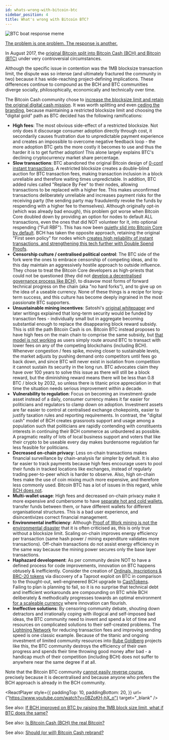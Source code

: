```yaml
---
id: whats-wrong-with-bitcoin-btc
sidebar_position: 4
title: What's wrong with Bitcoin BTC?
---
```



<img src={boatHole} alt="BTC boat response meme" />

[The problem is one problem. The response is another.](https://twitter.com/shuikun0/status/1628189636513390592)

In August 2017, the [original Bitcoin split into Bitcoin Cash (BCH) and Bitcoin (BTC)](/start#episode-8-of-10-bitcoin-cash) under very controversial circumstances.

Although the specific issue in contention was the 1MB blocksize transaction limit, the dispute was so intense (and ultimately fractured the community in two) because it has wide-reaching project-defining implications. These differences continue to compound as the BCH and BTC communities diverge socially, philosophically, economically and technically over time.

The Bitcoin Cash community chose to [increase the blocksize limit and retain the original digital cash mission](/faqs/BCH-vs-BTC/is-bch-the-real-bitcoin). It was worth splitting and even [ceding the branding](/faqs/BCH/will-bitcoin-cash-rebrand), because maintaining a restricted blocksize limit and choosing the "digital gold" path as BTC decided has the following ramifications:

- **High fees**: The most obvious side-effect of a restricted blocksize. Not only does it discourage consumer adoption directly through cost, it secondarily causes frustration due to unpredictable payment experience and creates an impossible to overcome negative feedback loop - the more adoption BTC gets the more costly it becomes to use and thus the harder it is to get further adoption! This alone largely explains BTC's declining cryptocurrency market share percentage.
- **Slow transactions**: BTC abandoned the original Bitcoin design of [0-conf instant transactions](/faqs/Tech/what-is-0-conf). A restricted blocksize creates a double-blind auction for BTC transaction fees, making transaction inclusion in a block unreliable and therefore waiting times unpredictable. In addition, BTC added rules called "Replace By Fee" to their nodes, allowing transactions to be replaced with a higher fee. This makes unconfirmed transactions deliberately unreliable and increases payment risks for the receiving party (the sending party may fraudulently revoke the funds by respending with a higher fee to themselves). Although originally opt-in (which was already bad enough), this problem got worse when Bitcoin Core doubled down by providing an option for nodes to default ALL transactions, even the ones that did NOT volunteer for it, into optional respending ("Full RBF"). This has now been [quietly slid into Bitcoin Core by default](https://lists.linuxfoundation.org/pipermail/bitcoin-dev/2023-June/021729.html). BCH has taken the opposite approach, retaining the original "First seen policy" for nodes which [creates high reliability of instant transactions, and strengthening this tech further with Double Spend Proofs](/faqs/Tech/what-is-0-conf).
- **Censorship culture / centralised political control**: The BTC side of the fork were the ones to embrace censorship of competing ideas, and to this day maintain an aggressively hostile approach to outside influence. They chose to treat the Bitcoin Core developers as high-priests that could not be questioned (they did not [develop a decentralised governance process like BCH](/faqs/BCH/how-does-BCH-governance-work)), to disavow most forms of forward technical progress on the chain (aka "no hard forks"), and to give up on the idea of a useable currency. None of these things is a recipe for long-term success, and this culture has become deeply ingrained in the most passionate BTC supporters.
- **Unsustainable mining incentives**: Satoshi's [original whitepaper](/bitcoin.pdf) and later writings explained that long-term security would be funded by transaction fees - individually small but in aggregate becoming substantial enough to replace the disappearing block reward subsidy. This is still the path Bitcoin Cash is on. Bitcoin BTC instead proposes to have high fees on the main chain to comprise the same subsidy, but [that model is not working](https://bitinfocharts.com/comparison/fee_to_reward-btc-bch.html#alltime) as users simply route around BTC to transact with lower fees on any of the competing blockchains (including BCH). Whenever congestion / fees spike, moving closer to sustainable levels, the market adjusts by pushing demand onto competitors until fees go back down, and since BTC will never exist in isolation from competition it cannot sustain its security in the long run. BTC advocates claim they have over 100 years to solve this issue as there will still be a block reward, but the diminishing reward means there will be less than 0.8 BTC / block by 2032, so unless there is titanic price appreciation in that time the situation needs serious improvement within a decade.
- **Vulnerability to regulation**: Focus on becoming an investment-grade asset instead of a daily, consumer currency makes it far easier for politicians and regulators to clamp down on adoption. Investment assets are far easier to control at centralised exchange chokepoints, easier to justify taxation rules and reporting requirements. In contrast, the "digital cash" model of BCH creates grassroots support and usage among a population such that politicians are rapidly contending with constituents interests in continuing their BCH commerce as unburdered as possible. A pragmatic reality of lots of local business support and voters that like their crypto to be useable every day makes burdensome regulation far less feasible for politicians.
- **Decreased on-chain privacy**: Less on-chain transactions makes financial surveillance by chain-analysis far simpler by default. It is also far easier to track payments because high fees encourage users to pool their funds in tracked locations like exchanges, instead of regularly trading peer-to-peer which is harder to observe. Also, high on-chain fees make the use of coin mixing much more expensive, and therefore less commonly used. Bitcoin BTC has a lot of issues in this regard, while [BCH does not](/faqs/BCH/what-about-privacy-on-BCH).
- **Multi-wallet usage**: High fees and decreased on-chain privacy make it more expensive and cumbersome to have [separate hot and cold wallets](/faqs/BCH-vs-BTC/btc-savings-bch-checking), transfer funds between them, or have different wallets for different organisational structures. This is a bad user experience, and disincentivizes correct financial management.
- **Environmental inefficiency**: Although [Proof of Work mining is not the environmental disaster](/faqs/Roadblocks/what-about-the-environment) that it is often criticised as, this is only true without a blocksize limit. Scaling on-chain improves energy efficiency per transaction (same hash power / mining expenditure validates more transactions). Off-chain transactions do not assist energy efficiency in the same way because the mining power secures only the base layer transactions.
- **Haphazard development**: As per community desire NOT to have a defined process for code improvements, innovation on BTC happens obtusely & inefficiently. Consider the creation of [Ordinals, Inscriptions & BRC-20 tokens](/faqs/BCH-vs-BTC/does-bch-have-ordinals) via discovery of a Taproot exploit on BTC in comparison to the thought-out, well-engineered BCH upgrade to [CashTokens](/faqs/Tech/what-is-cashtokens). Failing to plan is planning to fail, so it is no surprise that technical debt and inefficient workarounds are compounding on BTC while BCH deliberately & methodically progresses towards an optimal environment [for a scaleable currency](/faqs/Global-Reserve-Currency/can-BCH-technically-scale-to-global-reserve-currency) where innovation can flourish.
- **Ineffective solutions**: By censoring community debate, shouting down detractors and irrationally coping with illogical and self-imposed bad ideas, the BTC community need to invent and spend a lot of time and resources on complicated solutions to their self-created problems. The [Lightning Network](/faqs/BCH-vs-BTC/what-about-lightning-network) for reducing transaction fees and improving sending speed is one classic example. Because of the titanic and ongoing investment of limited community resources into [Rube Goldberg](https://en.wikipedia.org/wiki/Rube_Goldberg_machine) projects like this, the BTC community destroys the efficiency of their own progress and spends their time throwing good money after bad - a handicap much of their competition (including BCH) does not suffer to anywhere near the same degree if at all.

Note that the Bitcoin BTC community [cannot easily reverse course](/faqs/BCH-vs-BTC/what-if-btc-raises-block-size), precisely because it is decentralised and because anyone who prefers the BCH approach is already in the BCH community.

<ReactPlayer
  style={{
    paddingTop: 10,
    paddingBottom: 20,
  }}
  url={"https://www.youtube.com/watch?v=0BZoKH-hX_o"}
  target="_blank"
/>

See also: [If BCH improved on BTC by raising the 1MB block size limit, what if BTC does the same?](/faqs/BCH-vs-BTC/what-if-btc-raises-block-size)

See also: [Is Bitcoin Cash (BCH) the real Bitcoin?](/faqs/BCH-vs-BTC/is-bch-the-real-bitcoin)

See also: [Should (or will) Bitcoin Cash rebrand?](/faqs/BCH/will-bitcoin-cash-rebrand)
